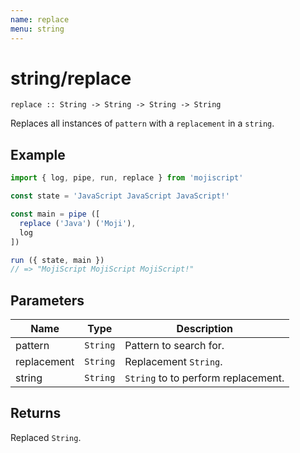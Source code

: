 ```yaml
---
name: replace
menu: string
---
```


# string/replace

`replace :: String -> String -> String -> String`

Replaces all instances of `pattern` with a  `replacement` in a `string`.

## Example

```javascript
import { log, pipe, run, replace } from 'mojiscript'

const state = 'JavaScript JavaScript JavaScript!'

const main = pipe ([
  replace ('Java') ('Moji'),
  log
])

run ({ state, main })
// => "MojiScript MojiScript MojiScript!"
```

## Parameters

| Name | Type | Description |
| ---- | ---- | ----------- |
| pattern | `String`  | Pattern to search for. |
| replacement | `String`  | Replacement `String`. |
| string | `String`  | `String` to to perform replacement. |

## Returns

Replaced `String`.
